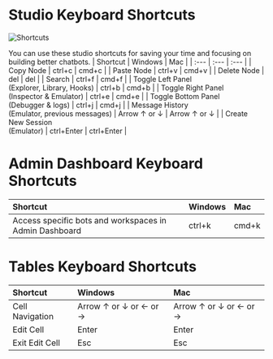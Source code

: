 
# Studio Keyboard Shortcuts

![Shortcuts](/docs/content/shortcuts-cover.png)

You can use these studio shortcuts for saving your time and focusing on building better chatbots.
| Shortcut | Windows | Mac |
| :--- | :--- | :--- |
| Copy Node | ctrl+c | cmd+c |
| Paste Node | ctrl+v | cmd+v |
| Delete Node | del | del |
| Search | ctrl+f | cmd+f |
| Toggle Left Panel <br /> (Explorer, Library, Hooks) | ctrl+b | cmd+b |
| Toggle Right Panel <br /> (Inspector & Emulator) | ctrl+e | cmd+e |
| Toggle Bottom Panel <br /> (Debugger & logs) | ctrl+j | cmd+j |
| Message History <br /> (Emulator, previous messages) | Arrow ↑ or ↓ | Arrow ↑ or ↓ |
| Create New Session <br /> (Emulator) | ctrl+Enter | ctrl+Enter |

# Admin Dashboard Keyboard Shortcuts

| Shortcut | Windows | Mac |
| :--- | :--- | :--- |
| Access specific bots and workspaces in Admin Dashboard | ctrl+k | cmd+k |

# Tables Keyboard Shortcuts

| Shortcut | Windows | Mac |
| :--- | :--- | :--- |
| Cell Navigation | Arrow ↑ or ↓ or ← or → | Arrow ↑ or ↓ or ← or → |
| Edit Cell | Enter | Enter |
| Exit Edit Cell | Esc | Esc |